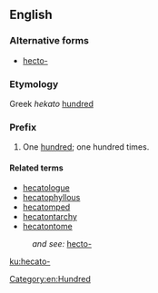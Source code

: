 ==English==

===Alternative forms===
* [[hecto-]]

===Etymology===
Greek ''hekato'' [[hundred]]

===Prefix===
{{en-prefix}}

# One [[hundred]]; one hundred times.

====Related terms====
* [[hecatologue]]
* [[hecatophyllous]]
* [[hecatomped]]
* [[hecatontarchy]]
* [[hecatontome]]
:''and see:'' [[hecto-]]

[[Category:en:Hundred]]

[[ku:hecato-]]